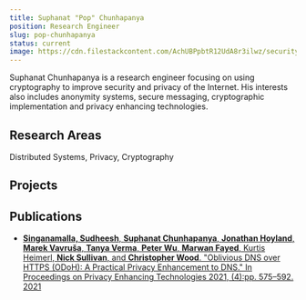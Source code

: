 ```yaml
---
title: Suphanat "Pop" Chunhapanya
position: Research Engineer
slug: pop-chunhapanya
status: current
image: https://cdn.filestackcontent.com/AchUBPpbtR12UdA8r3ilwz/security=policy:eyJleHBpcnkiOjIyMzA3NDcyNTEsImNhbGwiOlsicmVhZCIsImNvbnZlcnQiXSwiaGFuZGxlIjoiNkFwVzR5TlFvdW5xR0VUck5lRWYifQ==,signature:28c08795a0ad8e4e12b57404bc4a62e760b331954d5d9fac73ea949e1d6330ac/cache=expiry:max/resize=w:600,h:600,fit:crop,align:faces/rotate=d:exif/6ApW4yNQounqGETrNeEf
---
```


<ProfileHeader slug={frontMatter.slug} />

Suphanat Chunhapanya is a research engineer focusing on using cryptography to improve security and privacy of the Internet.
His interests also includes anonymity systems, secure messaging, cryptographic implementation and privacy enhancing technologies.

## Research Areas 
Distributed Systems, Privacy, Cryptography

## Projects 


## Publications
* [**Singanamalla, Sudheesh**, **Suphanat Chunhapanya**, **Jonathan Hoyland**, **Marek Vavruša**, **Tanya Verma**, **Peter Wu**, **Marwan Fayed**, Kurtis Heimerl, **Nick Sullivan**, and **Christopher Wood**. "Oblivious DNS over HTTPS (ODoH): A Practical Privacy Enhancement to DNS." In Proceedings on Privacy Enhancing Technologies 2021, (4):pp. 575–592. 2021](https://www.petsymposium.org/2021/files/papers/issue4/popets-2021-0085.pdf)

